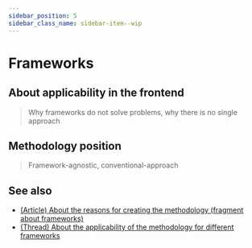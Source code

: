 ```yaml
---
sidebar_position: 5
sidebar_class_name: sidebar-item--wip
---
```



# Frameworks

<WIP ticket="58" />

## About applicability in the frontend

> Why frameworks do not solve problems, why there is no single approach

## Methodology position

> Framework-agnostic, conventional-approach

## See also

- [(Article) About the reasons for creating the methodology (fragment about frameworks)](/docs/get-started/motivation)
- [(Thread) About the applicability of the methodology for different frameworks](https://t.me/feature_sliced/3867)
